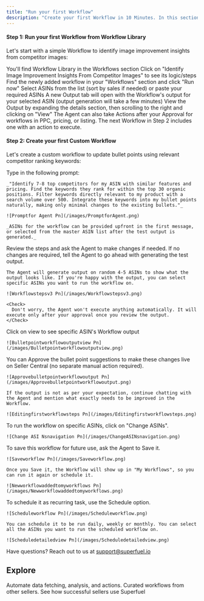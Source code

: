```yaml
---
title: "Run your first Workflow"
description: "Create your first Workflow in 10 Minutes. In this section we'll cover how you can run a Workflow from the Workflow Library, as well as how you can create your own custom Workflow."
---
```


#### **Step 1: Run your first Workflow from Workflow Library**

Let's start with a simple Workflow to identify image improvement insights from competitor images:

<Steps>
  <Step title="Navigate to Workflow Library" titleSize="p">
    You'll find Workflow Library in the Workflows section
  </Step>
  <Step title="Click on a Workflow to see its logic and steps" titleSize="p">
    Click on "Identify Image Improvement Insights From Competitor Images" to see its logic/steps
  </Step>
  <Step title='"Add" the Workflow to your account '>
    
  </Step>
  <Step title="Run the new Workflow">
    Find the newly added workflow in your "Workflows" section and click "Run now"
  </Step>
  <Step title="Select ASINs">
    Select ASINs from the list (sort by sales if needed) or paste your required ASINs
  </Step>
  <Step title="See the new Output tab">
    A new Output tab will open with the Workflow's output for your selected ASIN (output generation will take a few minutes)
  </Step>
  <Step title="View the Output">
    View the Output by expanding the details section, then scrolling to the right and clicking on "View"
  </Step>
</Steps>

<Note>
  The Agent can also take Actions after your Approval for workflows in PPC, pricing, or listing. The next Workflow in Step 2 includes one with an action to execute.
</Note>

#### **Step 2: Create your first Custom Workflow**

Let's create a custom workflow to update bullet points using relevant competitor ranking keywords:

<Steps>
  <Step title="Navigate to Agent">
    
  </Step>
  <Step title="Send a simple prompt to the Agent">
    Type in the following prompt:

    _"Identify 7-8 top competitors for my ASIN with similar features and pricing. Find the keywords they rank for within the top 30 organic positions. Filter keywords directly relevant to my product with a search volume over 500. Integrate these keywords into my bullet points naturally, making only minimal changes to the existing bullets."_

    ![Promptfor Agent Pn](/images/PromptforAgent.png)

    _ASINs for the workflow can be provided upfront in the first message, or selected from the master ASIN list after the test output is generated._
  </Step>
  <Step title="Review the Steps proposed by the Agent">
    Review the steps and ask the Agent to make changes if needed. If no changes are required, tell the Agent to go ahead with generating the test output.

    The Agent will generate output on random 4-5 ASINs to show what the output looks like. If you're happy with the output, you can select specific ASINs you want to run the workflow on.

    ![Workflowstepsv3 Pn](/images/Workflowstepsv3.png)

    <Check>
      Don't worry, the Agent won't execute anything automatically. It will execute only after your approval once you review the output.
    </Check>
  </Step>
  <Step title="Review the test output">
    Click on view to see specific ASIN's Workflow output

    ![Bulletpointworkflowoutputview Pn](/images/Bulletpointworkflowoutputview.png)
  </Step>
  <Step title="Approve the output, or continue refining the Workflow">
    You can Approve the bullet point suggestions to make these changes live on Seller Central (no separate manual action required).

    ![Approvebulletpointworkflowoutput Pn](/images/Approvebulletpointworkflowoutput.png)

    If the output is not as per your expectation, continue chatting with the Agent and mention what exactly needs to be improved in the Workflow.

    ![Editingfirstworkflowsteps Pn](/images/Editingfirstworkflowsteps.png)
  </Step>
  <Step title="Select specific ASINs to run the workflow">
    To run the workflow on specific ASINs, click on "Change ASINs".

    ![Change ASI Nsnavigation Pn](/images/ChangeASINsnavigation.png)
  </Step>
  <Step title="Save the Workflow">
    To save this workflow for future use, ask the Agent to Save it.

    ![Saveworkflow Pn](/images/Saveworkflow.png)

    Once you Save it, the Workflow will show up in "My Workflows", so you can run it again or schedule it.

    ![Newworkflowaddedtomyworkflows Pn](/images/Newworkflowaddedtomyworkflows.png)
  </Step>
  <Step title="Schedule the Workflow">
    To schedule it as recurring task, use the Schedule option.

    ![Scheduleworkflow Pn](/images/Scheduleworkflow.png)

    You can schedule it to be run daily, weekly or monthly. You can select all the ASINs you want to run the scheduled workflow on.

    ![Scheduledetailedview Pn](/images/Scheduledetailedview.png)
  </Step>
</Steps>

Have questions? Reach out to us at [support@superfuel.io](mailto:support@superfuel.io)

## Explore

<Columns cols={3}>
  <Card title="Workflows" icon="chart-network" href="https://docs.superfuel.io/concepts/workflows">
    Automate data fetching, analysis, and actions.
  </Card>
  <Card title="Workflow Library" icon="book" href="https://docs.superfuel.io/concepts/workflow-library">
    Curated workflows from other sellers.
  </Card>
  <Card title="Best Practices" icon="lightbulb" href="https://docs.superfuel.io/more-resources/success-stories">
    See how successful sellers use Superfuel
  </Card>
</Columns>